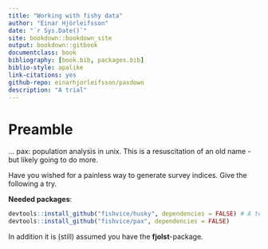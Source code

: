 ```yaml
--- 
title: "Working with fishy data"
author: "Einar Hjörleifsson"
date: "`r Sys.Date()`"
site: bookdown::bookdown_site
output: bookdown::gitbook
documentclass: book
bibliography: [book.bib, packages.bib]
biblio-style: apalike
link-citations: yes
github-repo: einarhjorleifsson/paxdown
description: "A trial"
---
```


# Preamble

... pax: population analysis in unix. This is a resuscitation of an old name - but likely going to do more.

Have you wished for a painless way to generate survey indices. Give the following a try.

__Needed packages__:


```r
devtools::install_github("fishvice/husky", dependencies = FALSE) # A temporary measure
devtools::install_github("fishvice/pax", dependencies = FALSE)
```

In addition it is (still) assumed you have the __fjolst__-package.

